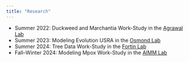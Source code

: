 ```yaml
---
title: "Research"
---
```


* Summer 2022: Duckweed and Marchantia Work-Study in the [Agrawal Lab](https://agrawal.eeb.utoronto.ca/)
* Summer 2023: Modeling Evolution USRA in the [Osmond Lab](https://osmond-lab.github.io/)
* Summer 2024: Tree Data Work-Study in the [Fortin Lab](https://fortin.eeb.utoronto.ca/)
* Fall–Winter 2024: Modeling Mpox Work-Study in the [AIMM Lab](https://aimmlab.org/)
